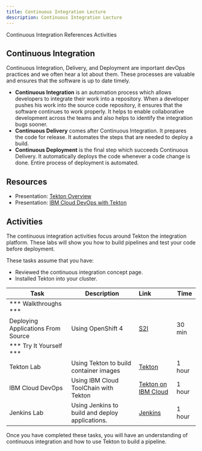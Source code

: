 ```yaml
---
title: Continuous Integration Lecture
description: Continuous Integration Lecture
---
```


<AnchorLinks>
  <AnchorLink>Continuous Integration</AnchorLink>
  <AnchorLink>References</AnchorLink>
  <AnchorLink>Activities</AnchorLink>
</AnchorLinks>

## Continuous Integration

Continuous Integration, Delivery, and Deployment are important devOps practices and we often hear a lot about them. These processes are valuable and ensures that the software is up to date timely.

- **Continuous Integration** is an automation process which allows developers to integrate their work into a repository. When a developer pushes his work into the source code repository, it ensures that the software continues to work properly. It helps to enable collaborative development across the teams and also helps to identify the integration bugs sooner.
- **Continuous Delivery** comes after Continuous Integration. It prepares the code for release. It automates the steps that are needed to deploy a build.
- **Continuous Deployment** is the final step which succeeds Continuous Delivery. It automatically deploys the code whenever a code change is done. Entire process of deployment is automated.

## Resources

- Presentation: [Tekton Overview](/slides/04-Tekton-Overview.pdf)
- Presentation: [IBM Cloud DevOps with Tekton](/slides/10-IBM-Cloud-DevOps.pdf)

## Activities

The continuous integration activities focus around Tekton the integration platform. These labs will show you how to build pipelines and test your code before deployment.

These tasks assume that you have:
 - Reviewed the continuous integration concept page.
 - Installed Tekton into your cluster.

| Task                            | Description         | Link        | Time    |
| --------------------------------| ------------------  |:----------- |---------|
| *** Walkthroughs ***                         |         |         |     |
| Deploying Applications From Source |  Using OpenShift 4 | [S2I](https://learn.openshift.com/introduction/deploying-python/) | 30 min |
| *** Try It Yourself ***                         |         |         |     |
| Tekton Lab | Using Tekton to build container images | [Tekton](../continuous-integration/activities/) | 1 hour |
| IBM Cloud DevOps | Using IBM Cloud ToolChain with Tekton | [Tekton on IBM Cloud](../continuous-integration/activities/ibm-toolchain) | 1 hour |
| Jenkins Lab | Using Jenkins to build and deploy applications. | [Jenkins](../continuous-integration/activities/jenkins-lab/) | 1 hour |



Once you have completed these tasks, you will have an understanding of continuous integration and how to use Tekton to build a pipeline.

